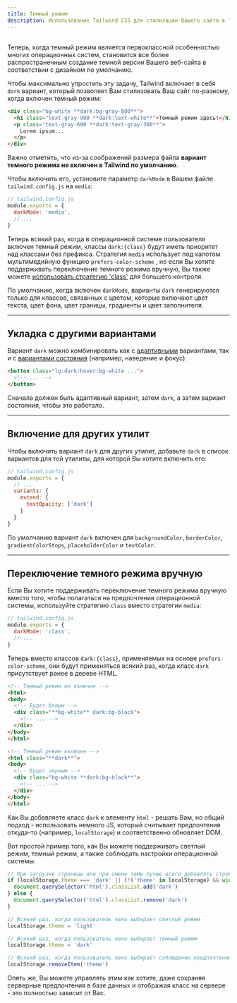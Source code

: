 ```yaml
---
title: Темный режим
description: Использование Tailwind CSS для стилизации Вашего сайта в темном режиме.
---
```



## <Heading hidden>Основы использования</Heading>

Теперь, когда темный режим является первоклассной особенностью многих операционных систем, становится все более распространенным создание темной версии Вашего веб-сайта в соответствии с дизайном по умолчанию.

Чтобы максимально упростить эту задачу, Tailwind включает в себя `dark` вариант, который позволяет Вам стилизовать Ваш сайт по-разному, когда включен темный режим:

```html
<div class="bg-white **dark:bg-gray-800**">
  <h1 class="text-gray-900 **dark:text-white**">Темный режим здесь!</h1>
  <p class="text-gray-600 **dark:text-gray-300**">
    Lorem ipsum...
  </p>
</div>
```

Важно отметить, что из-за соображений размера файла **вариант темного режима не включен в Tailwind по умолчанию**.

Чтобы включить его, установите параметр `darkMode` в Вашем файле `tailwind.config.js` на `media`:

```js
// tailwind.config.js
module.exports = {
  darkMode: 'media',
  // ...
}
```

Теперь всякий раз, когда в операционной системе пользователя включен темный режим, классы `dark:{class}` будут иметь приоритет над классами без префикса. Стратегия `media` использует под капотом мультимедийную функцию `prefers-color-scheme` , но если Вы хотите поддерживать переключение темного режима вручную, Вы также можете [использовать стратегию 'class'](#toggling-dark-mode-manually) для большего контроля.

По умолчанию, когда включен `darkMode`, варианты `dark` генерируются только для классов, связанных с цветом, которые включают цвет текста, цвет фона, цвет границы, градиенты и цвет заполнителя.

---

## Укладка с другими вариантами

Вариант `dark` можно комбинировать как с [адаптивными](https://tailwindcss.com/docs/responsive-design) вариантами, так и с [вариантами состояния](https://tailwindcss.com/docs/hover-focus-and-other-states) (например, наведение и фокус):

```html
<button class="lg:dark:hover:bg-white ...">
  <!-- ... -->
</button>
```

Сначала должен быть адаптивный вариант, затем `dark`, а затем вариант состояния, чтобы это работало.

---

## Включение для других утилит

Чтобы включить вариант `dark` для других утилит, добавьте `dark` в список вариантов для той утилиты, для которой Вы хотите включить его:

```js
// tailwind.config.js
module.exports = {
  // ...
  variants: {
    extend: {
      textOpacity: ['dark']
    }
  }
}
```

По умолчанию вариант `dark` включен для `backgroundColor`, `borderColor`, `gradientColorStops`, `placeholderColor` и `textColor`.

---

## Переключение темного режима вручную

Если Вы хотите поддерживать переключение темного режима вручную вместо того, чтобы полагаться на предпочтения операционной системы, используйте стратегию `class` вместо стратегии `media`:

```js
// tailwind.config.js
module.exports = {
  darkMode: 'class',
  // ...
}
```

Теперь вместо классов `dark:{class}`, применяемых на основе `prefers-color-scheme`, они будут применяться всякий раз, когда класс `dark` присутствует ранее в дереве HTML.

```html
<!-- Темный режим не включен -->
<html>
<body>
  <!-- Будет белым -->
  <div class="**bg-white** dark:bg-black">
    <!-- ... -->
  </div>
</body>
</html>

<!-- Темный режим включен -->
<html class="**dark**">
<body>
  <!-- Будет черным -->
  <div class="bg-white **dark:bg-black**">
    <!-- ... -->
  </div>
</body>
</html>
```

Как Вы добавляете класс `dark` к элементу `html` - решать Вам, но общий подход - использовать немного JS, который считывает предпочтения откуда-то (например, `localStorage`) и соответственно обновляет DOM.

Вот простой пример того, как Вы можете поддерживать светлый режим, темный режим, а также соблюдать настройки операционной системы:

```js
// При загрузке страницы или при смене темы лучше всего добавлять строку в `head`, чтобы избежать FOUC
if (localStorage.theme === 'dark' || (!('theme' in localStorage) && window.matchMedia('(prefers-color-scheme: dark)').matches)) {
  document.querySelector('html').classList.add('dark')
} else {
  document.querySelector('html').classList.remove('dark')
}

// Всякий раз, когда пользователь явно выбирает светлый режим
localStorage.theme = 'light'

// Всякий раз, когда пользователь явно выбирает темный режим
localStorage.theme = 'dark'

// Всякий раз, когда пользователь явно выбирает соблюдение предпочтений ОС
localStorage.removeItem('theme')
```

Опять же, Вы можете управлять этим как хотите, даже сохраняя серверные предпочтения в базе данных и отображая класс на сервере - это полностью зависит от Вас.
